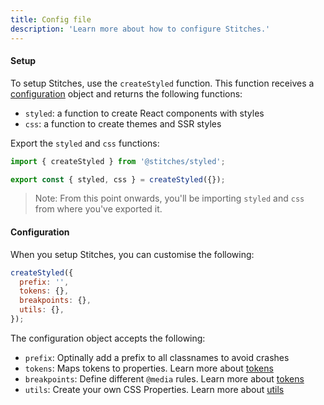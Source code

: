 ```yaml
---
title: Config file
description: 'Learn more about how to configure Stitches.'
---
```


#### Setup
To setup Stitches, use the `createStyled` function. This function receives a [configuration](/docs/configuration) object and returns the following functions:

- `styled`: a function to create React components with styles
- `css`: a function to create themes and SSR styles

Export the `styled` and `css` functions:

```jsx
import { createStyled } from '@stitches/styled';

export const { styled, css } = createStyled({});
```

> Note: From this point onwards, you'll be importing `styled` and `css` from where you've exported it.

#### Configuration
When you setup Stitches, you can customise the following:

```js
createStyled({
  prefix: '',
  tokens: {},
  breakpoints: {},
  utils: {},
});
```

The configuration object accepts the following:

- `prefix`: Optinally add a prefix to all classnames to avoid crashes
- `tokens`: Maps tokens to properties. Learn more about [tokens](/docs/tokens)
- `breakpoints`: Define different `@media` rules. Learn more about [tokens](/docs/breakpoints)
- `utils`: Create your own CSS Properties. Learn more about [utils](/docs/utils)
